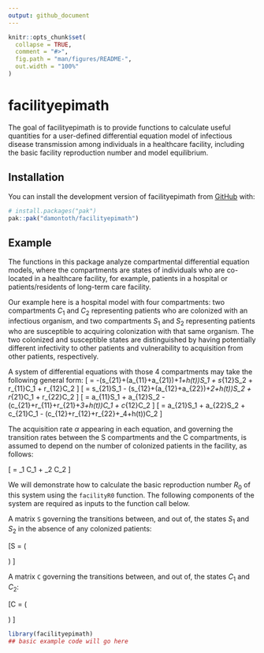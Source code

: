 ```yaml
---
output: github_document
---
```


<!-- README.md is generated from README.Rmd. Please edit that file -->

```r
knitr::opts_chunk$set(
  collapse = TRUE,
  comment = "#>",
  fig.path = "man/figures/README-",
  out.width = "100%"
)
```

# facilityepimath

<!-- badges: start -->
<!-- badges: end -->

The goal of facilityepimath is to provide functions to calculate useful quantities for a user-defined differential equation model of infectious disease transmission among individuals in a healthcare facility, including the basic facility reproduction number and model equilibrium.

## Installation

You can install the development version of facilityepimath from [GitHub](https://github.com/) with:

``` r
# install.packages("pak")
pak::pak("damontoth/facilityepimath")
```

## Example

The functions in this package analyze compartmental differential equation models, where the compartments are states of individuals who are co-located in a healthcare facility, for example, patients in a hospital or patients/residents of long-term care facility.

Our example here is a hospital model with four compartments: two compartments $C_1$ and $C_2$ representing patients who are colonized with an infectious organism, and two compartments $S_1$ and $S_2$ representing patients who are susceptible to acquiring colonization with that same organism. The two colonized and susceptible states are distinguished by having potentially different infectivity to other patients and vulnerability to acquisition from other patients, respectively.

A system of differential equations with those 4 compartments may take the following general form:
\[
\frac{dS_1}{dt} = -(s_{21}+(a_{11}+a_{21})\alpha+\omega_1+h(t))S_1 + s_{12}S_2 + r_{11}C_1 + r_{12}C_2
\]
\[\frac{dS_2}{dt} = s_{21}S_1 - (s_{12}+(a_{12}+a_{22})\alpha+\omega_2+h(t))S_2 + r_{21}C_1 + r_{22}C_2 \]
\[\frac{dC_1}{dt} = a_{11}\alpha S_1 + a_{12}\alpha S_2 - (c_{21}+r_{11}+r_{21}+\omega_3+h(t))C_1 + c_{12}C_2 \]
\[\frac{dC_2}{dt} = a_{21}\alpha S_1 + a_{22}\alpha S_2 + c_{21}C_1 - (c_{12}+r_{12}+r_{22}+\omega_4+h(t))C_2 \]

The acquisition rate $\alpha$ appearing in each equation, and governing the transition rates between the S compartments and the C compartments, is assumed to depend on the number of colonized patients in the facility, as follows:

\[ \alpha = \beta_1 C_1 + \beta_2 C_2 \]

We will demonstrate how to calculate the basic reproduction number $R_0$ of this system using the `facilityR0` function. The following components of the system are required as inputs to the function call below.

A matrix `S` governing the transitions between, and out of, the states $S_1$ and $S_2$ in the absence of any colonized patients:

\[S = \left(
\begin{matrix}
    -s_{21}-\omega_1 & s_{12} \\
    s_{21} & -s_{12}-\omega_2
\end{matrix}\right)
\]

A matrix `C` governing the transitions between, and out of, the states $C_1$ and $C_2$:

\[C = \left(
\begin{matrix}
    - (c_{21}+r_{11}+r_{21}+\omega_3) & c_{12} \\
    c_{21} & - (c_{12}+r_{12}+r_{22}+\omega_4)
\end{matrix}\right)
\]

```r
library(facilityepimath)
## basic example code will go here
```
